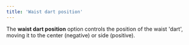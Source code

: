 ```yaml
---
title: 'Waist dart position'
---
```


The **waist dart position** option controls the position of the waist 'dart',
moving it to the center (negative) or side (positive).
